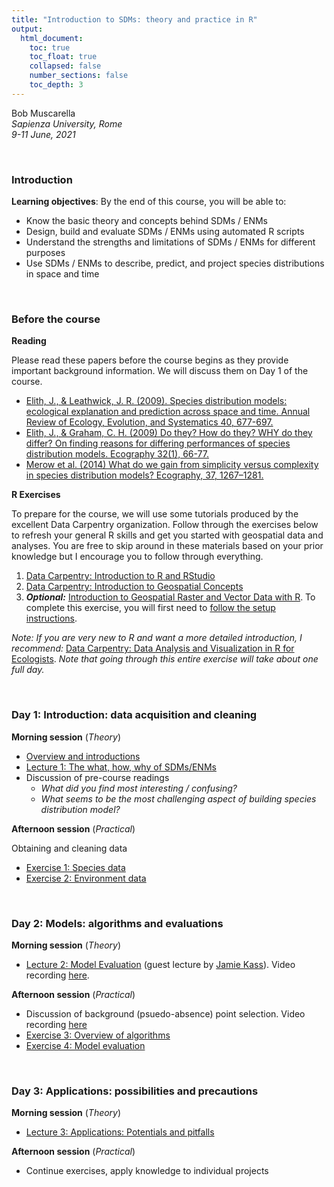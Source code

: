 ```yaml
---
title: "Introduction to SDMs: theory and practice in R"
output:
  html_document:
    toc: true
    toc_float: true
    collapsed: false
    number_sections: false
    toc_depth: 3
---
```


Bob Muscarella  
*Sapienza University, Rome*  
*9-11 June, 2021*

$~$

### Introduction

**Learning objectives**: By the end of this course, you will be able to:

- Know the basic theory and concepts behind SDMs / ENMs
- Design, build and evaluate SDMs / ENMs using automated R scripts
- Understand the strengths and limitations of SDMs / ENMs for different purposes
- Use SDMs / ENMs to describe, predict, and project species distributions in space and time

$~$

### Before the course

**Reading**

Please read these papers before the course begins as they provide important background information.  We will discuss them on Day 1 of the course.

- [Elith, J., & Leathwick, J. R. (2009). Species distribution models: ecological explanation and prediction across space and time. Annual Review of Ecology, Evolution, and Systematics 40, 677-697.](pdfs/Elith and Leathwick 2009.pdf)
- [Elith, J., & Graham, C. H. (2009) Do they? How do they? WHY do they differ? On finding reasons for differing performances of species distribution models. Ecography 32(1), 66-77.](pdfs/Elith and Graham 2009.pdf)
- [Merow et al. (2014) What do we gain from simplicity versus complexity in species distribution models? Ecography, 37, 1267–1281.](pdfs/Merow et al. 2014.pdf)


**R Exercises**

To prepare for the course, we will use some tutorials produced by the excellent Data Carpentry organization. Follow through the exercises below to refresh your general R skills and get you started with geospatial data and analyses. You are free to skip around in these materials based on your prior knowledge but I encourage you to follow through everything.

1. [Data Carpentry: Introduction to R and RStudio](https://datacarpentry.org/r-intro-geospatial/01-rstudio-intro/index.html)
2. [Data Carpentry: Introduction to Geospatial Concepts](https://datacarpentry.org/organization-geospatial/)
3. ***Optional:*** [Introduction to Geospatial Raster and Vector Data with R](https://datacarpentry.org/r-raster-vector-geospatial/). To complete this exercise, you will first need to [follow the setup instructions](https://datacarpentry.org/geospatial-workshop/setup.html).

*Note: If you are very new to R and want a more detailed introduction, I recommend:* [Data Carpentry: Data Analysis and Visualization in R for Ecologists](https://datacarpentry.org/R-ecology-lesson/index.html). *Note that going through this entire exercise will take about one full day.*

$~$

### **Day 1**: Introduction: data acquisition and cleaning

**Morning session** (*Theory*)

- [Overview and introductions](lectures/0. Overview and introduction.pdf)
- [Lecture 1: The what, how, why of SDMs/ENMs](lectures/1. The what how why of SDMs ENMs.pdf)
- Discussion of pre-course readings
  - *What did you find most interesting / confusing?*
  - *What seems to be the most challenging aspect of building species distribution model?*

**Afternoon session** (*Practical*)

Obtaining and cleaning data

- [Exercise 1: Species data](Exercise1.html)
- [Exercise 2: Environment data](Exercise2.html)

$~$

### **Day 2**: Models: algorithms and evaluations

**Morning session** (*Theory*)

- [Lecture 2: Model Evaluation](lectures/2. Kass_mod_eval_sapienzaU_2021.pdf) (guest lecture by [Jamie Kass](https://scholar.google.com/citations?user=LM_UNdkAAAAJ&hl=en)). Video recording [here](https://youtu.be/GzF57egpIgQ).

**Afternoon session** (*Practical*)

- Discussion of background (psuedo-absence) point selection. Video recording [here](https://youtu.be/M4UlF2xKaBs)
- [Exercise 3: Overview of algorithms](Exercise3.html)
- [Exercise 4: Model evaluation](Exercise4.html)

$~$

### **Day 3**: Applications: possibilities and precautions

**Morning session** (*Theory*)

- [Lecture 3: Applications: Potentials and pitfalls](lectures/3. Potentials and pitfalls.pdf)

**Afternoon session** (*Practical*)

- Continue exercises, apply knowledge to individual projects

